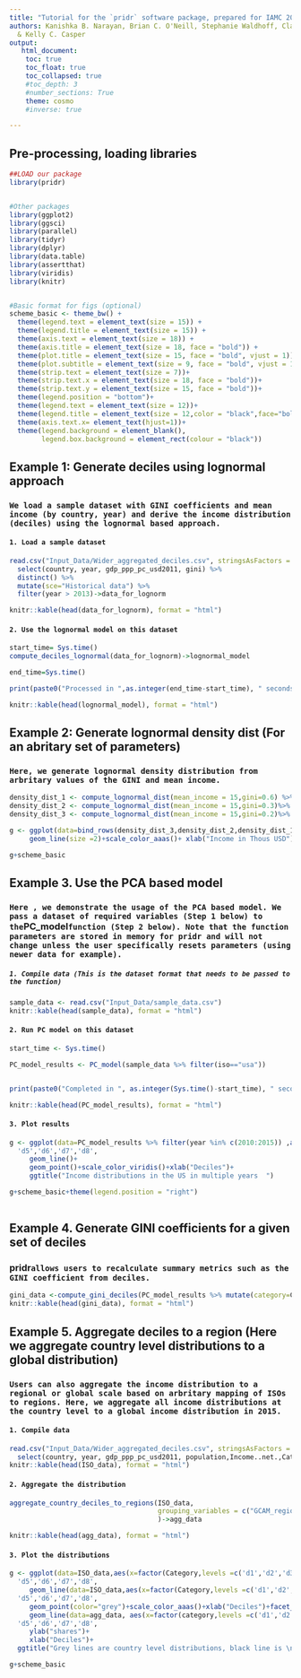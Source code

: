```yaml
---
title: "Tutorial for the `pridr` software package, prepared for IAMC 2022"
authors: Kanishka B. Narayan, Brian C. O'Neill, Stephanie Waldhoff, Claudia Tebaldi
  & Kelly C. Casper
output:
   html_document:
    toc: true
    toc_float: true
    toc_collapsed: true
    #toc_depth: 3
    #number_sections: True
    theme: cosmo
    #inverse: true

---
```

## Pre-processing, loading libraries

```r
##LOAD our package
library(pridr)


#Other packages
library(ggplot2)
library(ggsci)
library(parallel)
library(tidyr)
library(dplyr)
library(data.table)
library(assertthat)
library(viridis)
library(knitr)


#Basic format for figs (optional)
scheme_basic <- theme_bw() +
  theme(legend.text = element_text(size = 15)) +
  theme(legend.title = element_text(size = 15)) +
  theme(axis.text = element_text(size = 18)) +
  theme(axis.title = element_text(size = 18, face = "bold")) +
  theme(plot.title = element_text(size = 15, face = "bold", vjust = 1)) +
  theme(plot.subtitle = element_text(size = 9, face = "bold", vjust = 1))+ 
  theme(strip.text = element_text(size = 7))+
  theme(strip.text.x = element_text(size = 18, face = "bold"))+
  theme(strip.text.y = element_text(size = 15, face = "bold"))+
  theme(legend.position = "bottom")+
  theme(legend.text = element_text(size = 12))+
  theme(legend.title = element_text(size = 12,color = "black",face="bold"))+
  theme(axis.text.x= element_text(hjust=1))+
  theme(legend.background = element_blank(),
        legend.box.background = element_rect(colour = "black"))
```

## Example 1: Generate deciles using lognormal approach

### `We load a sample dataset with GINI coefficients and mean income (by country, year) and derive the income distribution (deciles) using the lognormal based approach.`

#### `1. Load a sample dataset`
```r

read.csv("Input_Data/Wider_aggregated_deciles.csv", stringsAsFactors = FALSE) %>%
  select(country, year, gdp_ppp_pc_usd2011, gini) %>%
  distinct() %>%
  mutate(sce="Historical data") %>% 
  filter(year > 2013)->data_for_lognorm

knitr::kable(head(data_for_lognorm), format = "html")
```

#### `2. Use the lognormal model on this dataset`
```r
start_time= Sys.time()
compute_deciles_lognormal(data_for_lognorm)->lognormal_model

end_time=Sys.time()

print(paste0("Processed in ",as.integer(end_time-start_time), " seconds"))

knitr::kable(head(lognormal_model), format = "html")

```

## Example 2: Generate lognormal density dist (For an abritary set of parameters)

### `Here, we generate lognormal density distribution from arbritary values of the GINI and mean income.`

```r

density_dist_1 <- compute_lognormal_dist(mean_income = 15,gini=0.6) %>% mutate(gini=as.character(0.6))
density_dist_2 <- compute_lognormal_dist(mean_income = 15,gini=0.3)%>% mutate(gini=as.character(0.3))
density_dist_3 <- compute_lognormal_dist(mean_income = 15,gini=0.2)%>% mutate(gini=as.character(0.2))

g <- ggplot(data=bind_rows(density_dist_3,density_dist_2,density_dist_1), aes(x=gdp_pcap,y=density,color=gini))+
     geom_line(size =2)+scale_color_aaas()+ xlab("Income in Thous USD")

g+scheme_basic

```

## Example 3. Use the PCA based model 

### `Here , we demonstrate the usage of the PCA based model. We pass a dataset of required variables (Step 1 below) to the `PC_model` function (Step 2 below). Note that the function parameters are stored in memory for pridr and will not change unless the user specifically resets parameters (using newer data for example).`

##### `1. Compile data (This is the dataset format that needs to be passed to the function)`
```r
sample_data <- read.csv("Input_Data/sample_data.csv")
knitr::kable(head(sample_data), format = "html")

```
#### `2. Run PC model on this dataset`
```r
start_time <- Sys.time()

PC_model_results <- PC_model(sample_data %>% filter(iso=="usa"))


print(paste0("Completed in ", as.integer(Sys.time()-start_time), " seconds."))

knitr::kable(head(PC_model_results), format = "html")


```
#### `3. Plot results`
```r
g <- ggplot(data=PC_model_results %>% filter(year %in% c(2010:2015)) ,aes(x=factor(Category,levels =c('d1','d2','d3','d4',
  'd5','d6','d7','d8',                                                                                'd9','d10')),y=pred_shares,color=year,group=year))+
     geom_line()+
     geom_point()+scale_color_viridis()+xlab("Deciles")+
     ggtitle("Income distributions in the US in multiple years  ")

g+scheme_basic+theme(legend.position = "right")
    
```

## Example 4. Generate GINI coefficients for a given set of deciles

### ` `pridr` allows users to recalculate summary metrics such as the GINI coefficient from deciles.`

```r
gini_data <-compute_gini_deciles(PC_model_results %>% mutate(category=Category), inc_col = "pred_shares",grouping_variables = c("country","year")) %>% rename(gini=output_name)
knitr::kable(head(gini_data), format = "html")
```

## Example 5. Aggregate deciles to a region (Here we aggregate country level distributions to a global distribution)

### `Users can also aggregate the income distribution to a regional or global scale based on arbritary mapping of ISOs to regions. Here, we aggregate all income distributions at the country level to a global income distribution in 2015.`


#### `1. Compile data`
```r
read.csv("Input_Data/Wider_aggregated_deciles.csv", stringsAsFactors = FALSE) %>%
  select(country, year, gdp_ppp_pc_usd2011, population,Income..net.,Category) %>% filter(year%in% c(2015)) %>% mutate(GCAM_region_ID="Global")->ISO_data
knitr::kable(head(ISO_data), format = "html")

```

#### `2. Aggregate the distribution`
```r


aggregate_country_deciles_to_regions(ISO_data,
                                     grouping_variables = c("GCAM_region_ID","year")
                                     )->agg_data

knitr::kable(head(agg_data), format = "html")
```

#### `3. Plot the distributions`

```r
g <- ggplot(data=ISO_data,aes(x=factor(Category,levels =c('d1','d2','d3','d4',
  'd5','d6','d7','d8',                                                                                'd9','d10')),y=Income..net.),group=country)+
     geom_line(data=ISO_data,aes(x=factor(Category,levels =c('d1','d2','d3','d4',
  'd5','d6','d7','d8',                                                                                'd9','d10')),y=Income..net.,group=country),color="grey")+
     geom_point(color="grey")+scale_color_aaas()+xlab("Deciles")+facet_wrap(~year)+
     geom_line(data=agg_data, aes(x=factor(category,levels =c('d1','d2','d3','d4',
  'd5','d6','d7','d8',                                                                                'd9','d10')),y=shares),color="black",group=agg_data$GCAM_region_ID,size=2.5)+
     ylab("shares")+
     xlab("Deciles")+
  ggtitle("Grey lines are country level distributions, black line is \naggregated global distribution in 2015")

g+scheme_basic
```

